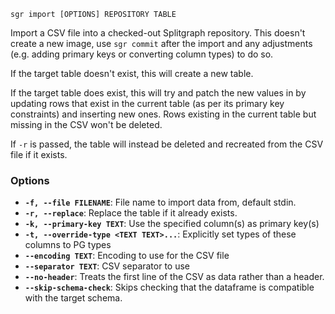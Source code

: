 
```sgr import [OPTIONS] REPOSITORY TABLE```

Import a CSV file into a checked-out Splitgraph repository. This doesn't create a new image, use `sgr commit`
after the import and any adjustments (e.g. adding primary keys or converting column types) to do so.

If the target table doesn't exist, this will create a new table.

If the target table does exist, this will try and patch the new values in by updating rows that exist in the
current table (as per its primary key constraints) and inserting new ones. Rows existing in the current table
but missing in the CSV won't be deleted.

If `-r` is passed, the table will instead be deleted and recreated from the CSV file if it exists.

### Options

  * **`-f, --file FILENAME`**: File name to import data from, default stdin.
  * **`-r, --replace`**: Replace the table if it already exists.
  * **`-k, --primary-key TEXT`**: Use the specified column(s) as primary key(s)
  * **`-t, --override-type <TEXT TEXT>...`**: Explicitly set types of these columns to PG types
  * **`--encoding TEXT`**: Encoding to use for the CSV file
  * **`--separator TEXT`**: CSV separator to use
  * **`--no-header`**: Treats the first line of the CSV as data rather than a header.
  * **`--skip-schema-check`**: Skips checking that the dataframe is compatible with the target schema.
